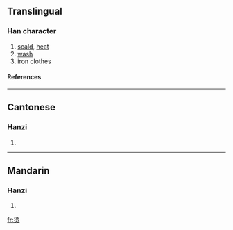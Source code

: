 {{see|燙}}

==Translingual==
===Han character===
{{Han char|rn=86|rad=火|as=06|sn=10|four=|canj=水竹火 (EHF), X水竹火 (XEHF)}}
# [[scald]], [[heat]]
# [[wash]]
# iron clothes
====References====
{{Han ref|kx=0671.081|hdz=32201.010|uh=70EB|ud=28907}}

----
==Cantonese==
===Hanzi===
{{yue-hanzi|jyut=|y=tong3}}
# {{defn|Cantonese}}

----
==Mandarin==
===Hanzi===
{{cmn-hanzi|tra=燙|pin=[[tàng]] ([[tang4]])|wg=t'ang<sup>4</sup>}}
# {{defn|Mandarin}}

[[fr:烫]]